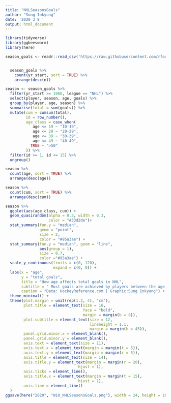 ```yaml
---
title: "NHLSeasonsGoals"
author: "Sung Inkyung"
date: '2020 3 8 '
output: html_document
---
```

```r
library(tidyverse)
library(ggbeeswarm)
library(here)
```


```r
season_goals <- readr::read_csv('https://raw.githubusercontent.com/rfordatascience/tidytuesday/master/data/2020/2020-03-03/season_goals.csv') 


  season_goals %>% 
    count(yr_start, sort = TRUE) %>% 
    arrange(desc(n))
```


```r
season <- season_goals %>% 
  filter(yr_start >= 1960, league == "NHL") %>% 
  select(player, season, age, goals) %>% 
  group_by(player, age, season) %>% 
  summarise(total = sum(goals)) %>% 
  mutate(cum = cumsum(total),
         id = row_number(),
         age_class = case_when(
            age <= 19 ~ "10-19",
            age <= 29 ~ "20-29",
            age <= 39 ~ "30-39",
            age <= 49 ~ "40-49",
           TRUE ~ ">50"
         )) %>% 
  filter(id >= 1, id <= 15) %>% 
  ungroup() 

season %>% 
  count(age, sort = TRUE) %>% 
  arrange(desc(age))

season %>% 
  count(cum, sort = TRUE) %>% 
  arrange(desc(cum))

```

```r
season %>% 
  ggplot(aes(age_class, cum)) +
  geom_quasirandom(alpha = 0.3, width = 0.3,
                   color = "#33d2de")+
  stat_summary(fun.y = "median",
               geom = "point",
               size = 2,
               color = "#95a3ae") +
  stat_summary(fun.y = "median", geom = "line",
               aes(group = 1),
               size = 0.7,
               color ="#95a3ae") +
  scale_y_continuous(limits = c(0, 120),
                     expand = c(0, 0)) +
  labs(x = "age",
       y = "total goals",
       title = "How age affects total goals in NHL",
       subtitle = " Most goals are achieved by players between the age of 20 agnd 29 in the NHL since 1960",
       caption = "Data: HockeyReference.com | Graphic:Sung Inkyung") +
  theme_minimal() +
  theme(plot.margin = unit(rep(1.2, 4), "cm"),
        plot.title = element_text(size = 16,
                                  face = "bold",
                                  margin = margin(b = 8)),
        plot.subtitle = element_text(size = 12, 
                                     lineheight = 1.1,
                                     margin = margin(b = 45)),
        panel.grid.minor.x = element_blank(),
        panel.grid.minor.y = element_blank(),
        axis.text = element_text(size = 11),
        axis.text.x = element_text(margin = margin(t = 5)),
        axis.text.y = element_text(margin = margin(r = 5)),
        axis.title = element_text(size = 14),
        axis.title.y = element_text(margin = margin(r = 20),
                                hjust = 1),
        axis.ticks = element_line(),
        axis.title.x = element_text(margin = margin(t = 15),
                                hjust = 1),
        axis.line = element_line()
  )
ggsave(here("2020", "W10_NHLSeasonsGoals.png"), width = 24, height = 18, units = "cm")
```


